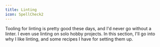 ```yaml
---
title: Linting
icon: SpellCheck2
---
```


Tooling for linting is pretty good these days, and I'd never go without a linter. I even use linting on solo hobby projects. In this section, I'll go into why I like linting, and some recipes I have for setting them up.
